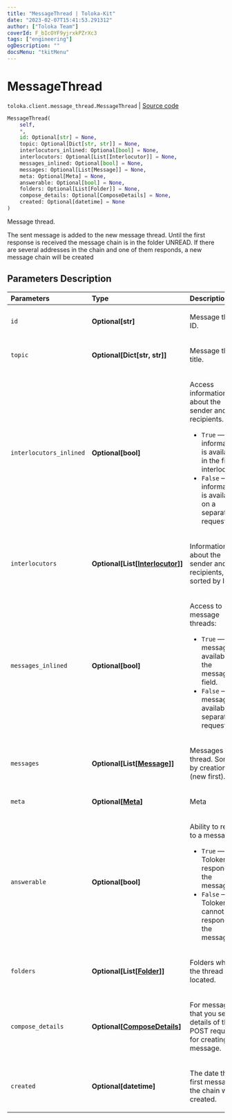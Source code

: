```yaml
---
title: "MessageThread | Toloka-Kit"
date: "2023-02-07T15:41:53.291312"
author: ["Toloka Team"]
coverId: F_bIcOYF9yjrxkPZrXc3
tags: ["engineering"]
ogDescription: ""
docsMenu: "tkitMenu"
---
```


# MessageThread
`toloka.client.message_thread.MessageThread` | [Source code](https://github.com/Toloka/toloka-kit/blob/v1.1.3/src/client/message_thread.py#L77)

```python
MessageThread(
    self,
    *,
    id: Optional[str] = None,
    topic: Optional[Dict[str, str]] = None,
    interlocutors_inlined: Optional[bool] = None,
    interlocutors: Optional[List[Interlocutor]] = None,
    messages_inlined: Optional[bool] = None,
    messages: Optional[List[Message]] = None,
    meta: Optional[Meta] = None,
    answerable: Optional[bool] = None,
    folders: Optional[List[Folder]] = None,
    compose_details: Optional[ComposeDetails] = None,
    created: Optional[datetime] = None
)
```

Message thread.

The sent message is added to the new message thread. Until the first response is received the message chain is in
the folder UNREAD. If there are several addresses in the chain and one of them responds, a new message chain
will be created

## Parameters Description

| Parameters | Type | Description |
| :----------| :----| :-----------|
`id`|**Optional\[str\]**|<p>Message thread ID.</p>
`topic`|**Optional\[Dict\[str, str\]\]**|<p>Message thread title.</p>
`interlocutors_inlined`|**Optional\[bool\]**|<p>Access information about the sender and recipients.</p> <ul> <li>`True` — information is available in the field interlocutors.</li> <li>`False` — information is available on a separate request.</li> </ul>
`interlocutors`|**Optional\[List\[[Interlocutor](/docs-new/toloka-kit/reference/toloka.client.message_thread.Interlocutor)\]\]**|<p>Information about the sender and recipients, sorted by IDs.</p>
`messages_inlined`|**Optional\[bool\]**|<p>Access to message threads:</p> <ul> <li>`True` — The message is available in the messages field.</li> <li>`False` — The message is available in a separate request.</li> </ul>
`messages`|**Optional\[List\[[Message](/docs-new/toloka-kit/reference/toloka.client.message_thread.MessageThread.Message)\]\]**|<p>Messages in the thread. Sorted by creation date (new first).</p>
`meta`|**Optional\[[Meta](/docs-new/toloka-kit/reference/toloka.client.message_thread.MessageThread.Meta)\]**|<p>Meta</p>
`answerable`|**Optional\[bool\]**|<p>Ability to reply to a message:</p> <ul> <li>`True` — The Toloker can respond to the message.</li> <li>`False` — The Toloker cannot respond to the message.</li> </ul>
`folders`|**Optional\[List\[[Folder](/docs-new/toloka-kit/reference/toloka.client.message_thread.Folder)\]\]**|<p>Folders where the thread is located.</p>
`compose_details`|**Optional\[[ComposeDetails](/docs-new/toloka-kit/reference/toloka.client.message_thread.MessageThread.ComposeDetails)\]**|<p>For messages that you sent: details of the POST request for creating the message.</p>
`created`|**Optional\[datetime\]**|<p>The date the first message in the chain was created.</p>
